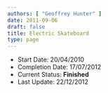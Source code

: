 ```yaml
---
authors: [ "Geoffrey Hunter" ]
date: 2011-09-06
draft: false
title: Electric Skateboard
type: page
---
```


* Start Date: 20/04/2010
* Completion Date: 17/07/2012
* Current Status: **Finished**
* Last Update: 22/12/2012